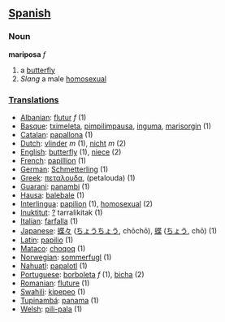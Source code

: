 ==[[Spanish]]==
=== Noun ===

'''mariposa''' ''f''

# a [[butterfly]]
# ''Slang'' a male [[homosexual]]

===[[Translation]]s===
*[[Albanian]]: [[flutur]] ''f'' (1)
*[[Basque]]: [[tximeleta]], [[pimpilimpausa]], [[inguma]], [[marisorgin]] (1)
*[[Catalan]]: [[papallona]] (1)
*[[Dutch]]: [[vlinder]] ''m'' (1), [[nicht]] ''m'' (2)
*[[English]]: [[butterfly]] (1), [[niece]] (2)
*[[French]]: [[papillion]] (1)
*[[German]]: [[Schmetterling]] (1)
*[[Greek]]: [[πεταλουδα]], (petalouda) (1)
*[[Guarani]]: [[panambi]] (1)
*[[Hausa]]: [[balebale]] (1)
*[[Interlingua]]: [[papilion]] (1), [[homosexual]] (2)
*[[Inuktitut]]: [[?]] tarralikitak (1)
*[[Italian]]: [[farfalla]] (1)
*[[Japanese]]: [[蝶々]] ([[ちょうちょう]], chōchō), [[蝶]] ([[ちょう]], chō) (1)
*[[Latin]]: [[papilio]] (1)
*[[Mataco]]: [[choqoq]] (1)
*[[Norwegian]]: [[sommerfugl]] (1)
*[[Nahuatl]]: [[papalotl]] (1)
*[[Portuguese]]: [[borboleta]] ''f'' (1), [[bicha]] (2)
*[[Romanian]]: [[fluture]] (1)
*[[Swahili]]: [[kipepeo]] (1)
*[[Tupinambá]]: [[panama]] (1)
*[[Welsh]]: [[pili-pala]] (1)